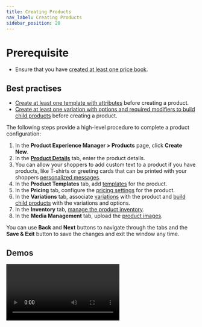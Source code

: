 ```yaml
---
title: Creating Products
nav_label: Creating Products
sidebar_position: 20
---
```


# Prerequisite

- Ensure that you have [created at least one price book](/docs/commerce-manager/product-experience-manager/pricebooks/pxm-pricebooks#creating-price-books).

## Best practises

- [Create at least one template with attributes](/docs/commerce-manager/product-experience-manager/Products/add-product-templates) before creating a product.
- [Create at least one variation with options and required modifiers to build child products](/docs/commerce-manager/product-experience-manager/variations/assign-variations-build-child-products) before creating a product.

The following steps provide a high-level procedure to complete a product configuration:

1. In the **Product Experience Manager > Products** page, click **Create New**.
1. In the [**Product Details**](/docs/commerce-manager/product-experience-manager/Products/add-product-details) tab, enter the product details.
1. You can allow your shoppers to add custom text to a product if you have products, like T-shirts or greeting cards that can be printed with your shoppers [personalized messages](/docs/commerce-manager/product-experience-manager/Products/personalizing-products). 
1. In the **Product Templates** tab, add [templates](/docs/commerce-manager/product-experience-manager/Products/add-product-templates) for the product.
1. In the **Pricing** tab, configure the [pricing settings](/docs/commerce-manager/product-experience-manager/Products/configure-product-price) for the product.
1. In the **Variations** tab, associate [variations](/docs/commerce-manager/product-experience-manager/variations/assign-variations-build-child-products) with the product and [build child products](/docs/commerce-manager/product-experience-manager/variations/assign-variations-build-child-products) with the variations and options.
1. In the **Inventory** tab, [manage the product inventory](/docs/commerce-manager/product-experience-manager/Products/configure-product-price).
1. In the **Media Management** tab, upload the [product images](/docs/commerce-manager/product-experience-manager/Products/manage-product-media).

You can use **Back** and **Next** buttons to navigate through the tabs and the **Save & Exit** button to save the changes and exit the window any time.

## Demos

<Video
  mediaSrc="https://www.youtube.com/embed/CPxjjdOmWhM"
  mediaType="embed"
  title="Configuring a Product" />
